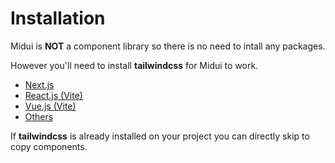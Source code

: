 # Installation

Midui is **NOT** a component library so there is no need to intall any packages.

However you'll need to install **tailwindcss** for Midui to work.

- [Next.js](https://tailwindcss.com/docs/guides/nextjs)
- [React.js (Vite)](https://tailwindcss.com/docs/guides/vite)
- [Vue.js (Vite)](https://tailwindcss.com/docs/guides/vite)
- [Others](https://tailwindcss.com/docs/installation/framework-guides)

If **tailwindcss** is already installed on your project you can directly skip to copy components.
